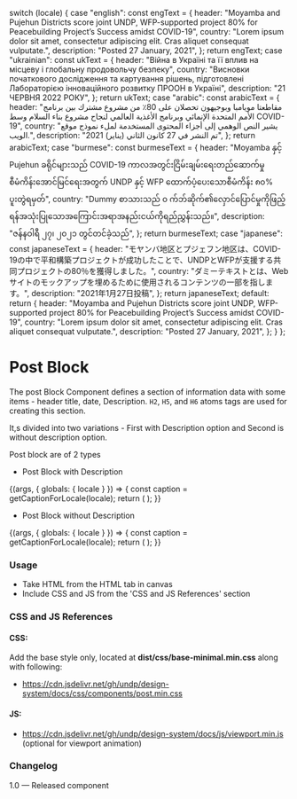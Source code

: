 
  switch (locale) {
    case "english":
      const engText = {
        header:
          "Moyamba and Pujehun Districts score joint UNDP, WFP-supported project 80% for Peacebuilding Project’s Success amidst COVID-19",
        country:
          "Lorem ipsum dolor sit amet, consectetur adipiscing elit. Cras aliquet consequat vulputate.",
        description: "Posted 27 January, 2021",
      };
      return engText;
    case "ukrainian":
      const ukText = {
        header:
          "Війна в Україні та її вплив на місцеву і глобальну продовольчу безпеку",
        country:
          "Висновки початкового дослідження та картування рішень, підготовлені Лабораторією інноваційного розвитку ПРООН в Україні",
        description: "21 ЧЕРВНЯ 2022 РОКУ",
      };
      return ukText;
    case "arabic":
      const arabicText = {
        header:
          "مقاطعتا مويامبا وبوجيهون تحصلان على 80٪ من مشروع مشترك بين برنامج الأمم المتحدة الإنمائي وبرنامج الأغذية العالمي لنجاح مشروع بناء السلام وسط COVID-19",
        country:
          "يشير النص الوهمي إلى أجزاء المحتوى المستخدمة لملء نموذج موقع الويب.",
        description: "تم النشر في 27 كانون الثاني (يناير) 2021",
      };
      return arabicText;
    case "burmese":
      const burmeseText = {
        header:
          "Moyamba နှင့် Pujehun ခရိုင်များသည် COVID-19 ကာလအတွင်းငြိမ်းချမ်းရေးတည်ဆောက်မှုစီမံကိန်းအောင်မြင်ရေးအတွက် UNDP နှင့် WFP ထောက်ပံ့ပေးသောစီမံကိန်း ၈၀% ပူးတွဲရမှတ်",
        country:
          "Dummy စာသားသည် ၀ က်ဘ်ဆိုက်၏လှောင်ပြောင်မှုကိုဖြည့်ရန်အသုံးပြုသောအကြောင်းအရာအနည်းငယ်ကိုရည်ညွှန်းသည်။",
        description: "ဇန်နဝါရီ ၂၇၊ ၂၀၂၁ တွင်တင်ခဲ့သည်",
      };
      return burmeseText;
    case "japanese":
      const japaneseText = {
        header:
          "モヤンバ地区とプジェフン地区は、COVID-19の中で平和構築プロジェクトが成功したことで、UNDPとWFPが支援する共同プロジェクトの80％を獲得しました。",
        country:
          "ダミーテキストとは、Webサイトのモックアップを埋めるために使用されるコンテンツの一部を指します。",
        description: "2021年1月27日投稿",
      };
      return japaneseText;
    default:
      return {
        header:
          "Moyamba and Pujehun Districts score joint UNDP, WFP-supported project 80% for Peacebuilding Project’s Success amidst COVID-19",
        country:
          "Lorem ipsum dolor sit amet, consectetur adipiscing elit. Cras aliquet consequat vulputate.",
        description: "Posted 27 January, 2021",
      };
  }
};

<Meta title="Components/UI components/Text/Post block" component={Post} />

# Post Block

The post Block Component defines a section of information data with some items - header title, date, Description. `H2`, `H5`, and `H6` atoms tags are used for creating this section.

It,s divided into two variations - First with Description option and Second is without description option.

Post block are of 2 types

- Post Block with Description

<Canvas>
  <Story name="Post block with description">
    {(args, { globals: { locale } }) => {
      const caption = getCaptionForLocale(locale);
      return (
        <Post
          headerText={caption.header}
          countryText={caption.country}
          descriptionText={caption.description}
        ></Post>
      );
    }}
  </Story>
</Canvas>

- Post Block without Description

<Canvas>
  <Story name="Post block without description">
    {(args, { globals: { locale } }) => {
      const caption = getCaptionForLocale(locale);
      return (
        <Post
          headerText={caption.header}
          descriptionText={caption.description}
        ></Post>
      );
    }}
  </Story>
</Canvas>

###

### Usage

- Take HTML from the HTML tab in canvas
- Include CSS and JS from the 'CSS and JS References' section

### CSS and JS References

#### CSS:

Add the base style only, located at **dist/css/base-minimal.min.css** along with following:

- https://cdn.jsdelivr.net/gh/undp/design-system/docs/css/components/post.min.css

#### JS:

- https://cdn.jsdelivr.net/gh/undp/design-system/docs/js/viewport.min.js (optional for viewport animation)

### Changelog

1.0 — Released component
